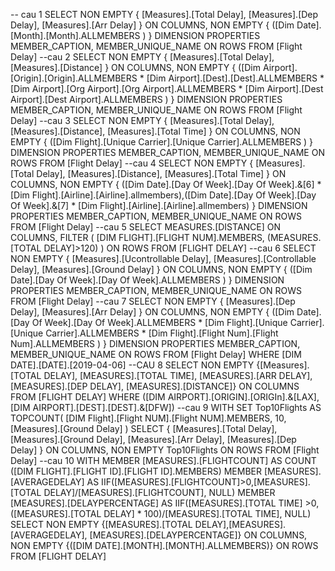 -- cau 1 
 SELECT NON EMPTY { [Measures].[Total Delay], [Measures].[Dep Delay], [Measures].[Arr Delay] } ON COLUMNS, 
 NON EMPTY { ([Dim Date].[Month].[Month].ALLMEMBERS ) } DIMENSION 
 PROPERTIES MEMBER_CAPTION, 
 MEMBER_UNIQUE_NAME ON ROWS 
 FROM [Flight Delay] 
 --cau 2
  SELECT NON EMPTY { [Measures].[Total Delay], [Measures].[Distance] } ON COLUMNS, 
NON EMPTY { ([Dim Airport].[Origin].[Origin].ALLMEMBERS * [Dim Airport].[Dest].[Dest].ALLMEMBERS * [Dim Airport].[Org Airport].[Org Airport].ALLMEMBERS * [Dim Airport].[Dest Airport].[Dest Airport].ALLMEMBERS ) } DIMENSION PROPERTIES MEMBER_CAPTION, MEMBER_UNIQUE_NAME ON ROWS 
FROM [Flight Delay] 
--cau 3
 SELECT NON EMPTY { [Measures].[Total Delay], [Measures].[Distance], [Measures].[Total Time] } ON COLUMNS, 
 NON EMPTY { ([Dim Flight].[Unique Carrier].[Unique Carrier].ALLMEMBERS ) } DIMENSION PROPERTIES MEMBER_CAPTION, MEMBER_UNIQUE_NAME ON ROWS 
 FROM [Flight Delay] 
 --cau 4
  SELECT NON EMPTY { [Measures].[Total Delay], [Measures].[Distance], [Measures].[Total Time] } ON COLUMNS, NON EMPTY { ([Dim Date].[Day Of Week].[Day Of Week].&[6] * [Dim Flight].[Airline].[Airline].allmembers),([Dim Date].[Day Of Week].[Day Of Week].&[7] * [Dim Flight].[Airline].[Airline].allmembers) } DIMENSION PROPERTIES MEMBER_CAPTION, MEMBER_UNIQUE_NAME ON ROWS
  FROM [Flight Delay]
--cau 5
SELECT 
	MEASURES.[DISTANCE] ON COLUMNS,
FILTER (
	[DIM FLIGHT].[FLIGHT NUM].MEMBERS,
	(MEASURES.[TOTAL DELAY]>120)
	) ON ROWS
FROM [FLIGHT DELAY]
--cau 6
 SELECT NON EMPTY { [Measures].[Ucontrollable Delay], [Measures].[Controllable Delay], [Measures].[Ground Delay] } ON COLUMNS, NON EMPTY { ([Dim Date].[Day Of Week].[Day Of Week].ALLMEMBERS ) } DIMENSION PROPERTIES MEMBER_CAPTION, MEMBER_UNIQUE_NAME ON ROWS FROM [Flight Delay] 
--cau 7
 SELECT NON EMPTY { [Measures].[Dep Delay], [Measures].[Arr Delay] } ON COLUMNS, NON EMPTY { ([Dim Date].[Day Of Week].[Day Of Week].ALLMEMBERS * [Dim Flight].[Unique Carrier].[Unique Carrier].ALLMEMBERS * [Dim Flight].[Flight Num].[Flight Num].ALLMEMBERS ) } DIMENSION PROPERTIES MEMBER_CAPTION, MEMBER_UNIQUE_NAME ON ROWS FROM [Flight Delay] WHERE [DIM DATE].[DATE].[2019-04-06]
 --CAU 8
	SELECT NON EMPTY {[Measures].[TOTAL DELAY], [MEASURES].[TOTAL TIME], [MEASURES].[ARR DELAY],
	[MEASURES].[DEP DELAY], [MEASURES].[DISTANCE]} ON COLUMNS
	FROM [FLIGHT DELAY] 
	WHERE ([DIM AIRPORT].[ORIGIN].[ORIGIn].&[LAX],[DIM AIRPORT].[DEST].[DEST].&[DFW])
--cau 9
WITH 
  SET Top10Flights AS
    TOPCOUNT(
      [DIM Flight].[Flight NUM].[Flight NUM].MEMBERS,
      10,
      [Measures].[Ground Delay]
    )
SELECT 
  {
    [Measures].[Total Delay],
    [Measures].[Ground Delay],
    [Measures].[Arr Delay],
    [Measures].[Dep Delay]
  } ON COLUMNS,
  NON EMPTY Top10Flights ON ROWS
FROM 
  [Flight Delay]
  --cau 10
 WITH 
 MEMBER [MEASURES].[FLIGHTCOUNT] AS 
 COUNT ([DIM FLIGHT].[FLIGHT ID].[FLIGHT ID].MEMBERS)
 MEMBER [MEASURES].[AVERAGEDELAY] AS 
 IIF([MEASURES].[FLIGHTCOUNT]>0,[MEASURES].[TOTAL DELAY]/[MEASURES].[FLIGHTCOUNT],
 NULL)
 MEMBER [MEASURES].[DELAYPERCENTAGE] AS 
 IIF([MEASURES].[TOTAL TIME] >0, ([MEASURES].[TOTAL DELAY] * 100)/[MEASURES].[TOTAL TIME], NULL)
 SELECT NON EMPTY {[MEASURES].[TOTAL DELAY],[MEASURES].[AVERAGEDELAY],
 [MEASURES].[DELAYPERCENTAGE]} ON COLUMNS, NON EMPTY {([DIM DATE].[MONTH].[MONTH].ALLMEMBERS)} ON ROWS 
 FROM [FLIGHT DELAY]